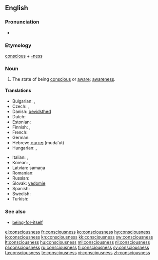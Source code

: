 ==English==

===Pronunciation===
* {{audio|en-us-consciousness.ogg|Audio (US)}}

===Etymology===
[[conscious]] + [[-ness]]

===Noun===
{{wikipedia}}
{{en-noun|es|-}}

# The state of being [[conscious]] or [[aware]]; [[awareness]].

====Translations====
{{trans-top|awareness}}
* Bulgarian: {{t|bg|съзнание|n}},  {{t|bg|съзнателност|f}}
* Czech: {{t-|cs|vědomí|n}},  {{t-|cs|uvědomění|n}}
* Danish: [[bevidsthed]]
* Dutch: {{t+|nl|bewustzijn|n}}
* Estonian: {{t-|et|teadvus}}
* Finnish: {{t-|fi|tajunta}}, {{t-|fi|taju}}
* French: {{t+|fr|conscience|f}}
* German: {{t+|de|Bewusstsein|n}}
* Hebrew: [[מודעות]] (muda'ut) {{f}}
* Hungarian: {{t|hu|tudatosság}}, {{t+|hu|tudat}}
{{trans-mid}}
* Italian: {{t+|it|conoscenza|f}}, {{t+|it|coscienza|f}}
* Korean: {{t-|ko|의식|tr=uisik|sc=Hang}},  {{t|ko|자각|tr=jagak|sc=Hang}}
* Latvian: samaņa  {{n}}
* Romanian: {{t-|ro|conştiinţă|f}}
* Russian: {{t+|ru|сознание|n|tr=soznánije}}
* Slovak: [[vedomie]]  {{n}}
* Spanish: {{t+|es|conciencia}}
* Swedish: {{t+|sv|medvetande|n}}
* Turkish: {{t+|tr|bilinç}}
{{trans-bottom}}

===See also===
* [[being-for-itself]]

[[el:consciousness]]
[[fr:consciousness]]
[[ko:consciousness]]
[[hy:consciousness]]
[[io:consciousness]]
[[kn:consciousness]]
[[kk:consciousness]]
[[sw:consciousness]]
[[lt:consciousness]]
[[hu:consciousness]]
[[ml:consciousness]]
[[nl:consciousness]]
[[pl:consciousness]]
[[ru:consciousness]]
[[fi:consciousness]]
[[sv:consciousness]]
[[ta:consciousness]]
[[te:consciousness]]
[[vi:consciousness]]
[[zh:consciousness]]